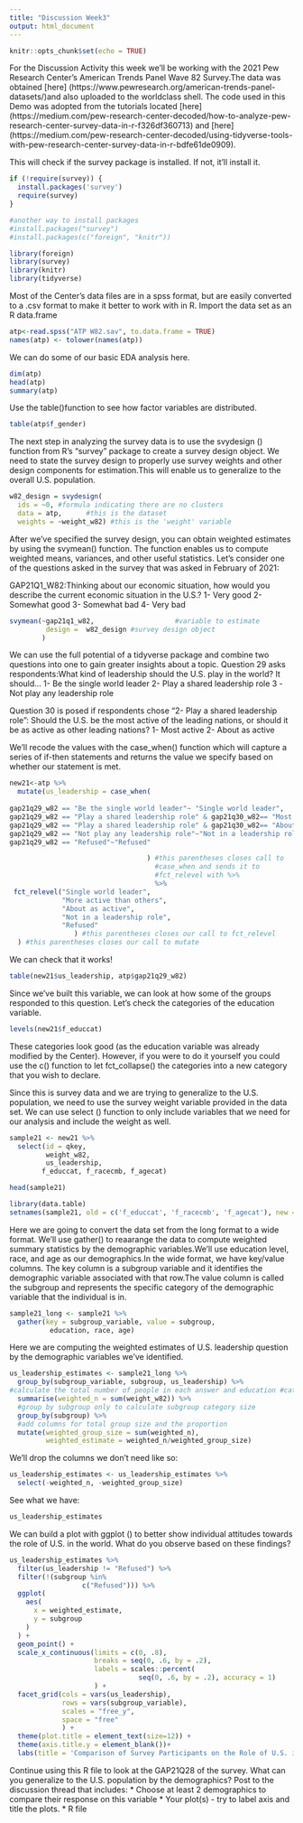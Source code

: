 ---
title: "Discussion Week3"
output: html_document
---

```{r setup, include=FALSE}
knitr::opts_chunk$set(echo = TRUE)
```

For the Discussion Activity this week we'll be working with the 2021 Pew Research Center's American Trends Panel Wave 82 Survey.The data was obtained [here] (https://www.pewresearch.org/american-trends-panel-datasets/)and also uploaded to the worldclass shell. The code used in this Demo was adopted from the tutorials located [here] (https://medium.com/pew-research-center-decoded/how-to-analyze-pew-research-center-survey-data-in-r-f326df360713) and 
[here] (https://medium.com/pew-research-center-decoded/using-tidyverse-tools-with-pew-research-center-survey-data-in-r-bdfe61de0909).

This will check if the survey package is installed. If not, it'll install it.
```{r}
if (!require(survey)) {
  install.packages('survey')
  require(survey)
}
```

```{r}
#another way to install packages
#install.packages("survey")
#install.packages(c("foreign", "knitr"))
```

```{r}

library(foreign)
library(survey)
library(knitr)
library(tidyverse)
```

Most of the Center's data files are in a spss format, but are easily converted to a .csv format to make it better to work with in R. Import the data set as an R data.frame

```{r}
atp<-read.spss("ATP W82.sav", to.data.frame = TRUE)
names(atp) <- tolower(names(atp))
```
We can do some of our basic EDA analysis here.
```{r}
dim(atp)
head(atp)
summary(atp)
```

Use the table()function to see how factor variables are distributed.
```{r}
table(atp$f_gender)
```
The next step in analyzing the survey data is to use the svydesign () function from R’s “survey” package to create a survey design object. 
We need to state the survey design to properly use survey weights and other design components for estimation.This will enable us to generalize to the overall U.S. population.

```{r}
w82_design = svydesign(
  ids = ~0, #formula indicating there are no clusters  
  data = atp,      #this is the dataset 
  weights = ~weight_w82) #this is the 'weight' variable
```
After we've specified the survey design, you can obtain weighted estimates by using the svymean() function. The function enables us to compute weighted means, variances, and other useful statistics. Let's consider one of the questions asked in the survey that was asked in February of 2021:

GAP21Q1_W82:Thinking about our economic situation, how would you describe the current economic situation in the U.S.?
1- Very good
2- Somewhat good
3- Somewhat bad
4- Very bad
```{r}
svymean(~gap21q1_w82,                    #variable to estimate
         design =  w82_design #survey design object
        )
```
We can use the full potential of a tidyverse package and combine two questions into one to gain greater insights about a topic. Question 29 asks respondents:What kind of leadership should the U.S. play in the world? It should...
1- Be the single world leader
2- Play a shared leadership role
3 -Not play any leadership role

Question 30 is posed if respondents chose "2- Play a shared leadership role": Should the U.S. be the most active of the leading nations, or should it be as active as other leading nations?
1- Most active
2- About as active

We'll recode the values with the case_when() function which will capture a series of if-then statements and returns the value we specify based on whether our statement is met.
```{r} 
new21<-atp %>% 
  mutate(us_leadership = case_when(
    
gap21q29_w82 == "Be the single world leader"~ "Single world leader", 
gap21q29_w82 == "Play a shared leadership role" & gap21q30_w82== "Most active" ~ "More active than others",
gap21q29_w82 == "Play a shared leadership role" & gap21q30_w82== "About as active" ~ "About as active",
gap21q29_w82 == "Not play any leadership role"~"Not in a leadership role",
gap21q29_w82 == "Refused"~"Refused"

                                  ) #this parentheses closes call to   
                                    #case_when and sends it to  
                                    #fct_relevel with %>%    
                                    %>% 
 fct_relevel("Single world leader",
             "More active than others",
             "About as active",
             "Not in a leadership role",                             
             "Refused"                
                ) #this parentheses closes our call to fct_relevel
  ) #this parentheses closes our call to mutate
```

We can check that it works!
```{r}
table(new21$us_leadership, atp$gap21q29_w82)
```

Since we've built this variable, we can look at how some of the groups responded to this question. Let's check the categories of the education variable.


```{r}
levels(new21$f_educcat)
```
These categories look good (as the education variable was already modified by the Center). However, if you were to do it yourself you could use the c() function to let fct_collapse() the categories into a new category that you wish to declare.

Since this is survey data and we are trying to generalize to the U.S. population, we need to use the survey weight variable provided in the data set. We can use select () function to only include variables that we need for our analysis and include the weight as well.


```{r}
sample21 <- new21 %>% 
  select(id = qkey, 
         weight_w82,
         us_leadership, 
        f_educcat, f_racecmb, f_agecat)
```



```{r}
head(sample21)
```

```{r}
library(data.table)
setnames(sample21, old = c('f_educcat', 'f_racecmb', 'f_agecat'), new = c('education','race', 'age'))
```

Here we are going to convert the data set from the long format to a wide format. We'll use gather() to reaarange the data to compute weighted summary statistics by the demographic variables.We'll use education level, race, and age as our demographics.In the wide format, we have key/value columns. The key column is a subgroup variable and it identifies the demographic variable associated with that row.The value column is called the subgroup and represents the specific category of the demographic variable that the individual is in.
```{r}
sample21_long <- sample21 %>% 
  gather(key = subgroup_variable, value = subgroup, 
          education, race, age)
```

Here we are computing the weighted estimates of U.S. leadership question by the demographic variables we've identified. 
```{r}
us_leadership_estimates <- sample21_long %>% 
  group_by(subgroup_variable, subgroup, us_leadership) %>% 
#calculate the total number of people in each answer and education #category using survey weight
  summarise(weighted_n = sum(weight_w82)) %>% 
  #group by subgroup only to calculate subgroup category size
  group_by(subgroup) %>%
  #add columns for total group size and the proportion
  mutate(weighted_group_size = sum(weighted_n),
         weighted_estimate = weighted_n/weighted_group_size)


```
We'll drop the columns we don't need like so:
```{r}
us_leadership_estimates <- us_leadership_estimates %>% 
  select(-weighted_n, -weighted_group_size)
```

See what we have:
```{r}
us_leadership_estimates
```
We can build a plot with ggplot () to better show individual attitudes towards the role of U.S. in the world. What do you observe based on these findings?

```{r}
us_leadership_estimates %>% 
  filter(us_leadership != "Refused") %>% 
  filter(!(subgroup %in% 
                  c("Refused"))) %>% 
  ggplot(
    aes(
      x = weighted_estimate,
      y = subgroup
    )
  ) +
  geom_point() + 
  scale_x_continuous(limits = c(0, .8),
                     breaks = seq(0, .6, by = .2),
                     labels = scales::percent(
                                seq(0, .6, by = .2), accuracy = 1)
                     ) +
  facet_grid(cols = vars(us_leadership),
             rows = vars(subgroup_variable), 
             scales = "free_y",
             space = "free"
             ) +
  theme(plot.title = element_text(size=12)) +
  theme(axis.title.y = element_blank())+
  labs(title = 'Comparison of Survey Participants on the Role of U.S. in the World',subtitle = "Most people believe that U.S. should be about as active as other leading nations\n regardless of age, education or race")
```

Continue using this R file to look at the GAP21Q28 of the survey. What can you generalize to the U.S. population by the demographics? Post to the discussion thread that includes:
* Choose at least 2 demographics to compare their response on this variable
* Your plot(s) - try to label axis and title the plots.
* R file